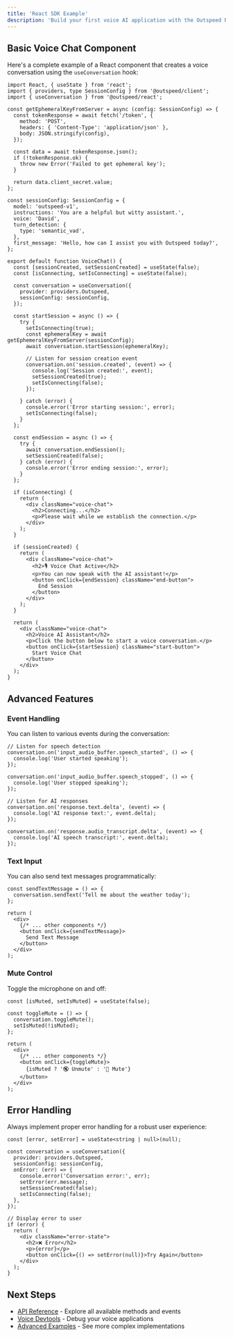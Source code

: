 ```yaml
---
title: 'React SDK Example'
description: 'Build your first voice AI application with the Outspeed React SDK'
---
```


## Basic Voice Chat Component

Here's a complete example of a React component that creates a voice conversation using the `useConversation` hook:

```tsx
import React, { useState } from 'react';
import { providers, type SessionConfig } from '@outspeed/client';
import { useConversation } from '@outspeed/react';

const getEphemeralKeyFromServer = async (config: SessionConfig) => {
  const tokenResponse = await fetch('/token', {
    method: 'POST',
    headers: { 'Content-Type': 'application/json' },
    body: JSON.stringify(config),
  });

  const data = await tokenResponse.json();
  if (!tokenResponse.ok) {
    throw new Error('Failed to get ephemeral key');
  }

  return data.client_secret.value;
};

const sessionConfig: SessionConfig = {
  model: 'outspeed-v1',
  instructions: 'You are a helpful but witty assistant.',
  voice: 'David',
  turn_detection: {
    type: 'semantic_vad',
  },
  first_message: 'Hello, how can I assist you with Outspeed today?',
};

export default function VoiceChat() {
  const [sessionCreated, setSessionCreated] = useState(false);
  const [isConnecting, setIsConnecting] = useState(false);

  const conversation = useConversation({
    provider: providers.Outspeed,
    sessionConfig: sessionConfig,
  });

  const startSession = async () => {
    try {
      setIsConnecting(true);
      const ephemeralKey = await getEphemeralKeyFromServer(sessionConfig);
      await conversation.startSession(ephemeralKey);

      // Listen for session creation event
      conversation.on('session.created', (event) => {
        console.log('Session created:', event);
        setSessionCreated(true);
        setIsConnecting(false);
      });

    } catch (error) {
      console.error('Error starting session:', error);
      setIsConnecting(false);
    }
  };

  const endSession = async () => {
    try {
      await conversation.endSession();
      setSessionCreated(false);
    } catch (error) {
      console.error('Error ending session:', error);
    }
  };

  if (isConnecting) {
    return (
      <div className="voice-chat">
        <h2>Connecting...</h2>
        <p>Please wait while we establish the connection.</p>
      </div>
    );
  }

  if (sessionCreated) {
    return (
      <div className="voice-chat">
        <h2>🎙️ Voice Chat Active</h2>
        <p>You can now speak with the AI assistant!</p>
        <button onClick={endSession} className="end-button">
          End Session
        </button>
      </div>
    );
  }

  return (
    <div className="voice-chat">
      <h2>Voice AI Assistant</h2>
      <p>Click the button below to start a voice conversation.</p>
      <button onClick={startSession} className="start-button">
        Start Voice Chat
      </button>
    </div>
  );
}
```

## Advanced Features

### Event Handling

You can listen to various events during the conversation:

```tsx
// Listen for speech detection
conversation.on('input_audio_buffer.speech_started', () => {
  console.log('User started speaking');
});

conversation.on('input_audio_buffer.speech_stopped', () => {
  console.log('User stopped speaking');
});

// Listen for AI responses
conversation.on('response.text.delta', (event) => {
  console.log('AI response text:', event.delta);
});

conversation.on('response.audio_transcript.delta', (event) => {
  console.log('AI speech transcript:', event.delta);
});
```

### Text Input

You can also send text messages programmatically:

```tsx
const sendTextMessage = () => {
  conversation.sendText('Tell me about the weather today');
};

return (
  <div>
    {/* ... other components */}
    <button onClick={sendTextMessage}>
      Send Text Message
    </button>
  </div>
);
```

### Mute Control

Toggle the microphone on and off:

```tsx
const [isMuted, setIsMuted] = useState(false);

const toggleMute = () => {
  conversation.toggleMute();
  setIsMuted(!isMuted);
};

return (
  <div>
    {/* ... other components */}
    <button onClick={toggleMute}>
      {isMuted ? '🔇 Unmute' : '🎤 Mute'}
    </button>
  </div>
);
```

## Error Handling

Always implement proper error handling for a robust user experience:

```tsx
const [error, setError] = useState<string | null>(null);

const conversation = useConversation({
  provider: providers.Outspeed,
  sessionConfig: sessionConfig,
  onError: (err) => {
    console.error('Conversation error:', err);
    setError(err.message);
    setSessionCreated(false);
    setIsConnecting(false);
  },
});

// Display error to user
if (error) {
  return (
    <div className="error-state">
      <h2>❌ Error</h2>
      <p>{error}</p>
      <button onClick={() => setError(null)}>Try Again</button>
    </div>
  );
}
```

## Next Steps

- [API Reference](/api-spec/client) - Explore all available methods and events
- [Voice Devtools](/get-started/voice-devtools) - Debug your voice applications
- [Advanced Examples](/get-started/examples) - See more complex implementations